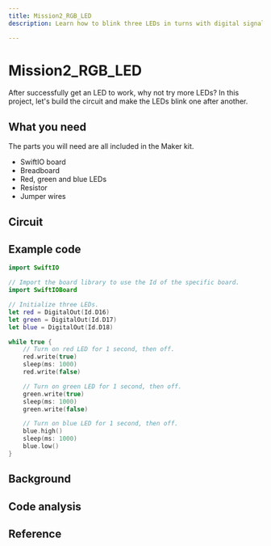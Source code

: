 ```yaml
---
title: Mission2_RGB_LED
description: Learn how to blink three LEDs in turns with digital signals and get started with Swift language.

---
```


# Mission2_RGB_LED

After successfully get an LED to work, why not try more LEDs? In this project, let's build the circuit and make the LEDs blink one after another.

## What you need

The parts you will need are all included in the Maker kit.

- SwiftIO board
- Breadboard
- Red, green and blue LEDs
- Resistor
- Jumper wires


## Circuit


## Example code

```swift
import SwiftIO

// Import the board library to use the Id of the specific board.
import SwiftIOBoard

// Initialize three LEDs.
let red = DigitalOut(Id.D16)
let green = DigitalOut(Id.D17)
let blue = DigitalOut(Id.D18)

while true {
    // Turn on red LED for 1 second, then off.
    red.write(true)
    sleep(ms: 1000)
    red.write(false)

    // Turn on green LED for 1 second, then off.
    green.write(true)
    sleep(ms: 1000)
    green.write(false)

    // Turn on blue LED for 1 second, then off.
    blue.high()
    sleep(ms: 1000)
    blue.low()
}
```

## Background



## Code analysis


## Reference
